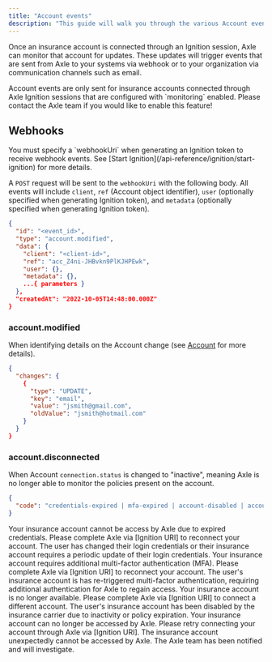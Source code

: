 ```yaml
---
title: "Account events"
description: "This guide will walk you through the various Account events that may occur when monitoring an insurance account."
---
```


Once an insurance account is connected through an Ignition session, Axle can monitor that account for updates. These updates will trigger events that are sent from Axle to your systems via webhook or to your organization via communication channels such as email.

<Info>
  Account events are only sent for insurance accounts connected through Axle
  Ignition sessions that are configured with `monitoring` enabled. Please
  contact the Axle team if you would like to enable this feature!
</Info>

## Webhooks

<Tip>
  You must specify a `webhookUri` when generating an Ignition token to receive
  webhook events. See [Start Ignition](/api-reference/ignition/start-ignition)
  for more details.
</Tip>

A `POST` request will be sent to the `webhookUri` with the following body. All events will include `client`, `ref` (Account object identifier), `user` (optionally specified when generating Ignition token), and `metadata` (optionally specified when generating Ignition token).

```json Example webhook request body
{
  "id": "<event_id>",
  "type": "account.modified",
  "data": {
    "client": "<client-id>",
    "ref": "acc_Z4ni-JHBvkn9PlKJHPEwk",
    "user": {},
    "metadata": {},
    ...{ parameters }
  },
  "createdAt": "2022-10-05T14:48:00.000Z"
}
```

### account.modified

When identifying details on the Account change (see [Account](/api-reference/accounts/account) for more details).

```json Additional data parameters (example)
{
  "changes": {
    {
      "type": "UPDATE",
      "key": "email",
      "value": "jsmith@gmail.com",
      "oldValue": "jsmith@hotmail.com"
    }
  }
}
```

### account.disconnected

When Account `connection.status` is changed to "inactive", meaning Axle is no longer able to monitor the policies present on the account.

```json Additional data parameters (example)
{
  "code": "credentials-expired | mfa-expired | account-disabled | account-inaccessible"
}
```

<Card title="credentials-expired">
  <Tabs>
    <Tab title="Recommended messaging">
      Your insurance account cannot be access by Axle due to expired
      credentials. Please complete Axle via [Ignition URI] to reconnect your
      account.
    </Tab>
    <Tab title="Common causes">
      The user has changed their login credentials or their insurance account
      requires a periodic update of their login credentials.
    </Tab>
  </Tabs>
</Card>

<Card title="mfa-expired">
  <Tabs>
    <Tab title="Recommended messaging">
      Your insurance account requires additional multi-factor authentication
      (MFA). Please complete Axle via [Ignition URI] to reconnect your account.
    </Tab>
    <Tab title="Common causes">
      The user's insurance account is has re-triggered multi-factor
      authentication, requiring additional authentication for Axle to regain
      access.
    </Tab>
  </Tabs>
</Card>

<Card title="account-disabled">
  <Tabs>
    <Tab title="Recommended messaging">
      Your insurance account is no longer available. Please complete Axle via
      [Ignition URI] to connect a different account.
    </Tab>
    <Tab title="Common causes">
      The user's insurance account has been disabled by the insurance carrier
      due to inactivity or policy expiration.
    </Tab>
  </Tabs>
</Card>

<Card title="account-inaccessible">
  <Tabs>
    <Tab title="Recommended messaging">
      Your insurance account can no longer be accessed by Axle. Please retry
      connecting your account through Axle via [Ignition URI].
    </Tab>
    <Tab title="Common causes">
      The insurance account unexpectedly cannot be accessed by Axle. The Axle
      team has been notified and will investigate.
    </Tab>
  </Tabs>
</Card>
